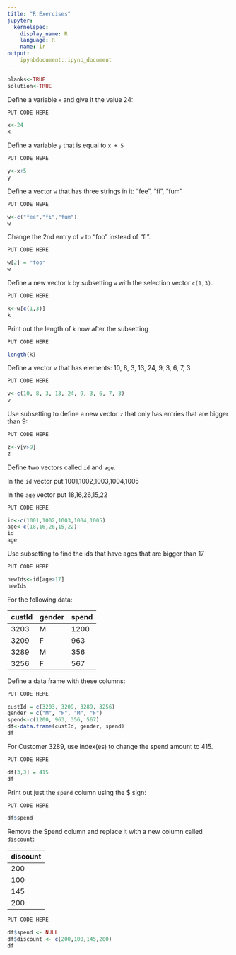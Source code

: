 ```yaml
---
title: "R Exercises"
jupyter:
  kernelspec:
    display_name: R
    language: R
    name: ir
output:
    ipynbdocument::ipynb_document
---
```


```r
blanks<-TRUE
solution<-TRUE
```

Define a variable `x` and give it the value 24:

```r
PUT CODE HERE
```
```r
x<-24
x
```

Define a variable `y` that is equal to `x + 5`

```r
PUT CODE HERE
```
```r
y<-x+5
y
```

Define a vector `w` that has three strings in it: “fee”, “fi”, “fum” 

```r
PUT CODE HERE
```
```r
w<-c("fee","fi","fum")
w
```

Change the 2nd entry of `w` to “foo” instead of “fi”. 

```r
PUT CODE HERE
```
```r
w[2] = "foo"
w
```

Define a new vector `k` by subsetting `w` with the selection vector `c(1,3)`. 

```r
PUT CODE HERE
```
```r
k<-w[c(1,3)]
k
```

Print out the length of `k` now after the subsetting

```r
PUT CODE HERE
```
```r
length(k)
```

Define a vector `v` that has elements: 10, 8, 3, 13, 24, 9, 3, 6, 7, 3

```r
PUT CODE HERE
```
```r
v<-c(10, 8, 3, 13, 24, 9, 3, 6, 7, 3)
v
```

Use subsetting to define a new vector `z` that only has entries that are bigger than 9:

```r
PUT CODE HERE
```
```r
z<-v[v>9]
z
```

Define two vectors called `id` and `age`. 

In the `id` vector put 1001,1002,1003,1004,1005   

In the `age` vector put  18,16,26,15,22    

```r
PUT CODE HERE
```
```r
id<-c(1001,1002,1003,1004,1005)
age<-c(18,16,26,15,22)
id
age
```

Use subsetting to find the ids that have ages that are bigger than 17

```r
PUT CODE HERE
```
```r
newIds<-id[age>17]
newIds
```

For the following data: 

| custId | gender | spend |
|--------|--------|-------|
| 3203   | M      | 1200  |
| 3209   | F      | 963   |
| 3289   | M      | 356   |
| 3256   | F      | 567   |


Define a data frame with these columns:

```r
PUT CODE HERE
```
```r
custId = c(3203, 3209, 3289, 3256)
gender = c("M", "F", "M", "F")
spend<-c(1200, 963, 356, 567)
df<-data.frame(custId, gender, spend)
df
```
For Customer 3289, use index(es) to change the spend amount to 415.

```r
PUT CODE HERE
```
```r
df[3,3] = 415
df
```

Print out just the `spend` column using the $ sign:

```r
PUT CODE HERE
```
```r
df$spend
```

Remove the Spend column and replace it with a new column called `discount`:

| discount |
|----------|
| 200      |
| 100      |
| 145      |
| 200      |

```r
PUT CODE HERE
```
```r
df$spend <- NULL
df$discount <- c(200,100,145,200)
df
```
